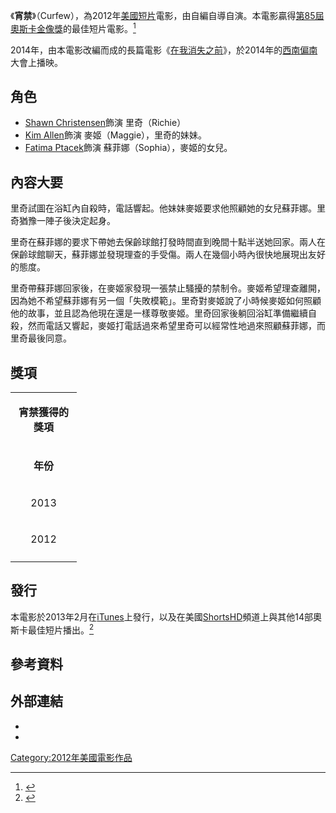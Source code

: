{{Otheruses|subject=宵禁_(2012電影)|other=其他宵禁|宵禁}}
{{Infobox film
| name = 宵禁<br />Curfew
| director = [[Shawn_Christensen|Shawn Christensen]]
| producer = Damon Russell<br>Mara Kassin<br>Andrew Napier
| writer = Shawn Christensen
| starring = [[Fátima_Ptacek|Fátima Ptacek]]<br>Shawn Christensen<br>[[Kim_Allen_(actress)|Kim Allen]]
| cinematography = Daniel Katz
| soundtrack = Alexander "Truth" / Goodnight Radio "Sophia So Far" / Boy Friend "Lazy Hunter" / Adam & The Amethysts "Prophecy" / Avec Pas D'Casque "Si on change les équipes ce n’est plus une revanch”/ Parallels "Dry Blood" / 
| score =  Darren Morze (score) 
| runtime = 19 分鐘
| country = 美國
}}
《'''宵禁'''》（Curfew），為2012年[[美國|美國]][[短片|短片]]電影，由{{link-en|尚恩·克里斯登森|Shawn Christensen}}自編自導自演。本電影贏得[[第85屆奧斯卡金像獎|第85屆奧斯卡金像獎]]的最佳短片電影。<ref>{{cite web|title=Nominees for the 85th Academy Awards|url=http://www.oscars.org/awards/academyawards/85/nominees.html|accessdate=2013-01-10|archive-date=2013-01-16|archive-url=https://web.archive.org/web/20130116034310/http://www.oscars.org/awards/academyawards/85/nominees.html|dead-url=no}}</ref>

2014年，由本電影改編而成的長篇電影《[[在我消失之前|在我消失之前]]》，於2014年的[[西南偏南|西南偏南]]大會上播映。

==角色==
* [[Shawn_Christensen|Shawn Christensen]]飾演 里奇（Richie）
* [[Kim_Allen|Kim Allen]]飾演 麥姬（Maggie），里奇的妹妹。
* [[Fatima_Ptacek|Fatima Ptacek]]飾演 蘇菲娜（Sophia），麥姬的女兒。


==內容大要==

里奇試圖在浴缸內自殺時，電話響起。他妹妹麥姬要求他照顧她的女兒蘇菲娜。里奇猶豫一陣子後決定起身。

里奇在蘇菲娜的要求下帶她去保齡球館打發時間直到晚間十點半送她回家。兩人在保齡球館聊天，蘇菲娜並發現理查的手受傷。兩人在幾個小時內很快地展現出友好的態度。

里奇帶蘇菲娜回家後，在麥姬家發現一張禁止騷擾的禁制令。麥姬希望理查離開，因為她不希望蘇菲娜有另一個「失敗模範」。里奇對麥姬說了小時候麥姬如何照顧他的故事，並且認為他現在還是一樣尊敬麥姬。里奇回家後躺回浴缸準備繼續自殺，然而電話又響起，麥姬打電話過來希望里奇可以經常性地過來照顧蘇菲娜，而里奇最後同意。

==獎項==

{| class="wikitable" style="text-align: center"
|----- bgcolor="#94bfd3"
| colspan=4 align=center | '''宵禁獲得的獎項'''
|----- bgcolor="#94bfd3" 
!width="90"|'''年份'''
!width="250"|'''頒獎機構'''
!width="300"|'''獎項'''
!width="90"|'''結果'''
|-
| rowspan=10|2013
| [[第85屆奧斯卡金像獎|第85屆奧斯卡金像獎]]
| 最佳短片（Best Short Film - Live Action）
| {{Won}}
|-
| Prescott Film Festival
| 最佳短片（Best Narrative Short Film）
| {{Won}}
|-
| Cortopolis
| 觀眾獎（Audience Award）
| {{Won}}
|-
| Lakecity International Short Film Festival
| 最佳外語片（Best Foreign Film）
| {{Won}}
|-
| Hill County Film Festival
| 最佳短片（Best Short Film）
| {{Won}}
|-
| rowspan="2" | Vaughan Film Festival
| 最佳短片（Best Short Film）
| {{Won}}
|-
| 最佳女演員（Best Actress）
| {{won}}
|-
| Film Caravan
| 觀眾獎（Audience Award）
| {{won}}
|-
| rowspan="2" | Rincon International Film Festival
| 最佳女演員（Best Actress）
| {{won}}
|-
| 最佳短片（Best Short Film）
| {{won}}
|-
| rowspan=37|2012
| Stockholm International Film Festival
| 最佳短片（Best Short Film）
| {{won}}
|-
| Nashville Film Festival
| 最佳短片（Best Narrative Short Film）
| {{won}}
|-
| Cleveland International Film Festival
| 最佳短片（Best Live Action Short Film）
| {{won}}
|-
| Woodstock Film Festival
| 最佳短片（Best Short Narrative）
| {{won}}
|-
| Clermont-Ferrand Short Film Festival
| 觀眾獎（Audience Award（International））
| {{won}}
|-
| rowspan="2" | Brussels Short Film Festival
| 最佳男演員（Best Actor）
| {{won}}
|-
| 觀眾獎（Audience Award（International））
| {{won}}
|-
| rowspan="2" | Ozu International Film Festival
| 評審獎（Grand Jury Prize）
| {{won}}
|-
| 觀眾獎（Audience Award）
| {{won}}
|-
| rowspan="2" | Sapporo Short Film Festival
| 最佳年輕女演員（Best Young Actress）
| {{won}}
|-
| 觀眾獎（Audience Award）
| {{won}}
|-
| Granada International Film Festival
| Best International Short Film
| {{won}}
|-
| rowspan="3" | Seattle Shorts Film Festival
| 評審獎（Grand Jury Prize）
| {{won}}
|-
| 最佳導演（Best Director）
| {{won}}
|-
| 最佳男演員（Best Actor）
| {{won}}
|-
| Short Shorts Film Festival
| 觀眾獎（Audience Award（International））
| {{won}}
|-
| Tacoma Film Festival
| 最佳短片（Best Narrative Short Film）
| {{won}}
|-
| rowspan="3" | 24fps Int'l Short Film Festival
| 最佳男演員（Best Actor）
| {{won}}
|-
| 銀牌（Silver Medal）
| {{won}}
|-
| 觀眾獎（Audience Award）
| {{won}}
|-
| 15 Short Film Festival
| 觀眾獎（Audience Award）
| {{won}}
|-
| Concorto Film Festival
| 評審獎（Youth Jury Award）
| {{won}}
|-
| La Boca Del Lobo Int'l Film Festival
| 最佳短片（Best International Short Film）
| {{won}}
|-
| rowspan="4" | Soria International Short Film Festival
| 最佳劇本（Best Screenplay）
| {{won}}
|-
| 評審獎（Grand Jury Prize（International））
| {{won}}
|-
| 觀眾獎（Audience Award）
| {{won}}
|-
| 評審獎（Youth Jury Award (（International））
| {{won}}
|-
| Windsor International Film Festival
| 觀眾選擇獎（Can-Am People's Choice Award）
| {{won}}
|-
| Williamstown Film Festival
| 觀眾獎（Christopher Reeve Audience Award）
| {{won}}
|-
| Saguenay International Short Film Festival
| 創意獎（Creativity Prize）
| {{won}}
|-
| Abitibi-Temiscamingue Int'l Film Festival
| 最佳短片（Best Short Film）
| {{won}}
|-
| rowspan="4" | Du Grain a Demoudre Film Festival
| 最佳短片劇本獎（Best Short Screenplay）
| {{won}}
|-
| 觀眾獎（Audience Award）
| {{won}}
|-
| Young Cinephiles Award
| {{won}}
|-
| Jean Prevost High School Award
| {{won}}
|-
| Sequence Short Film Festival
| 觀眾獎（Audience Award（International））
| {{won}}
|-
| Port Townsend Film Festival
| 特別評審獎（Special Jury Commendation）
| {{won}}
|-
|}

==發行==
本電影於2013年2月在[[iTunes|iTunes]]上發行，以及在美國[[ShortsHD|ShortsHD]]頻道上與其他14部奧斯卡最佳短片播出。<ref name=NYT>{{cite web|work=[[The_New_York_Times|The New York Times]]|title=Oscar Nominated Short Films 2013|year=2013|url=http://www.nytimes.com/slideshow/2013/02/01/movies/awardsseason/oscar-shorts.html|accessdate=2014-09-09|archive-date=2014-03-23|archive-url=https://web.archive.org/web/20140323143428/http://www.nytimes.com/slideshow/2013/02/01/movies/awardsseason/oscar-shorts.html|dead-url=no}}</ref>

==參考資料==
{{reflist}}

==外部連結==
* {{official website|http://curfewfilm.com}}
* {{IMDb title|2088735}}

[[Category:2012年美國電影作品|Category:2012年美國電影作品]]